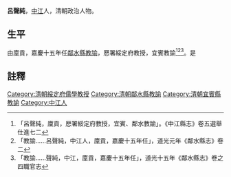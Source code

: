 {{明清人物信息框
| 姓名 =呂聲純
| 最高職務 = 署四川綏定府教授
| 國家 = 大清
| 籍貫 = [[中江|中江]]
| 字號 =
| 出生日期 = ？年？月？日
| 逝世日期 = ？年？月？日
| 墓葬 = 
| 配偶 =  
| 親屬 = 曾祖、祖、父，母
| 出身 =廩貢 
| 著作 =  
*
}}
'''呂聲純'''{{BD|？||？||}}，[[中江|中江]]人，清朝政治人物。

==生平==
由廩貢，嘉慶十五年任[[鄰水縣|鄰水縣]][[教諭|教諭]]，厯署綏定府教授，宜賓教諭<ref>「呂聲純，廩貢，厯署綏定府教授，宜賓、鄰水教諭」。《中江縣志》卷五選舉仕進七二</ref><ref>「教諭……呂聲純，中江人，廩貢，嘉慶十五年任」，道光元年《鄰水縣志》卷二</ref><ref>「教諭……聲純，中江，廩貢，嘉慶十五年任」，道光十五年《鄰水縣志》卷之四職官志</ref>。是

==註釋==
{{reflist}}

{{清朝人物小作品}}
[[Category:清朝綏定府儒學教授|Category:清朝綏定府儒學教授]]
[[Category:清朝鄰水縣教諭|Category:清朝鄰水縣教諭]]
[[Category:清朝宜賓縣教諭|Category:清朝宜賓縣教諭]]
[[Category:中江人|Category:中江人]]